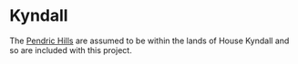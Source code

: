 
# Kyndall

<ProjectDetails
  floatRight
  region="Westerlands"
  house="House Kyndall"
  type="Castle"
  status="Not Started"
  warp="/warp kyndall"
  projectLead=""
  dateStarted="Invalid Date"
  dateCompleted="Invalid Date"
/>

The [Pendric Hills](https://awoiaf.westeros.org/index.php/Pendric_Hills) are assumed to be within the lands of House Kyndall and so are included with this project.